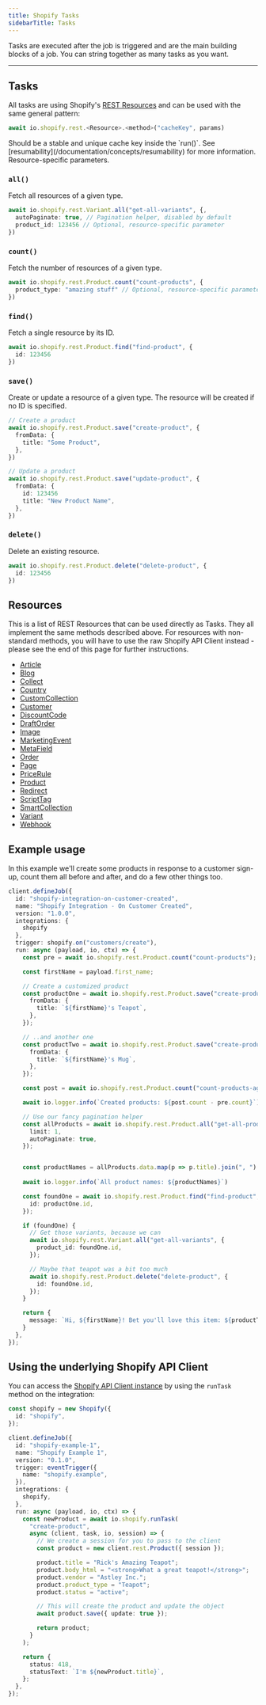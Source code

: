 ```yaml
---
title: Shopify Tasks
sidebarTitle: Tasks
---
```


Tasks are executed after the job is triggered and are the main building blocks of a job. You can string together as many tasks as you want.

---

## Tasks

All tasks are using Shopify's [REST Resources](https://github.com/Shopify/shopify-api-js/blob/ff0900cd383712e6362b6dd3370d8ab11caabd3d/packages/shopify-api/docs/guides/rest-resources.md) and can be used with the same general pattern:

```ts
await io.shopify.rest.<Resource>.<method>("cacheKey", params)
```

<ParamField body="cacheKey" type="string" required>
  Should be a stable and unique cache key inside the `run()`. See
  [resumability](/documentation/concepts/resumability) for more information.
</ParamField>
<ParamField body="params" type="object">
  Resource-specific parameters.
</ParamField>

### `all()`

Fetch all resources of a given type.

```ts
await io.shopify.rest.Variant.all("get-all-variants", {,
  autoPaginate: true, // Pagination helper, disabled by default
  product_id: 123456 // Optional, resource-specific parameter
})
```

### `count()`

Fetch the number of resources of a given type.

```ts
await io.shopify.rest.Product.count("count-products", {
  product_type: "amazing stuff" // Optional, resource-specific parameters
})
```

### `find()`

Fetch a single resource by its ID.

```ts
await io.shopify.rest.Product.find("find-product", {
  id: 123456
})
```

### `save()`

Create or update a resource of a given type. The resource will be created if no ID is specified.

```ts
// Create a product
await io.shopify.rest.Product.save("create-product", {
  fromData: {
    title: "Some Product",
  },
})

// Update a product
await io.shopify.rest.Product.save("update-product", {
  fromData: {
    id: 123456
    title: "New Product Name",
  },
})
```

### `delete()`

Delete an existing resource.

```ts
await io.shopify.rest.Product.delete("delete-product", {
  id: 123456
})
```

## Resources

This is a list of REST Resources that can be used directly as Tasks. They all implement the same methods described above. For resources with non-standard methods, you will have to use the raw Shopify API Client instead - please see the end of this page for further instructions.

- [Article](https://shopify.dev/docs/api/admin-rest/2023-07/resources/article)
- [Blog](https://shopify.dev/docs/api/admin-rest/2023-07/resources/blog)
- [Collect](https://shopify.dev/docs/api/admin-rest/2023-07/resources/collect)
- [Country](https://shopify.dev/docs/api/admin-rest/2023-07/resources/country)
- [CustomCollection](https://shopify.dev/docs/api/admin-rest/2023-07/resources/customcollection)
- [Customer](https://shopify.dev/docs/api/admin-rest/2023-07/resources/customer)
- [DiscountCode](https://shopify.dev/docs/api/admin-rest/2023-07/resources/discountCode)
- [DraftOrder](https://shopify.dev/docs/api/admin-rest/2023-07/resources/draftOrder)
- [Image](https://shopify.dev/docs/api/admin-rest/2023-07/resources/image)
- [MarketingEvent](https://shopify.dev/docs/api/admin-rest/2023-07/resources/marketingevent)
- [MetaField](https://shopify.dev/docs/api/admin-rest/2023-07/resources/metafield)
- [Order](https://shopify.dev/docs/api/admin-rest/2023-07/resources/order)
- [Page](https://shopify.dev/docs/api/admin-rest/2023-07/resources/page)
- [PriceRule](https://shopify.dev/docs/api/admin-rest/2023-07/resources/pricerule)
- [Product](https://shopify.dev/docs/api/admin-rest/2023-07/resources/product)
- [Redirect](https://shopify.dev/docs/api/admin-rest/2023-07/resources/redirect)
- [ScriptTag](https://shopify.dev/docs/api/admin-rest/2023-07/resources/scripttag)
- [SmartCollection](https://shopify.dev/docs/api/admin-rest/2023-07/resources/smartcollection)
- [Variant](https://shopify.dev/docs/api/admin-rest/2023-07/resources/variant)
- [Webhook](https://shopify.dev/docs/api/admin-rest/2023-07/resources/webhook)


## Example usage

In this example we'll create some products in response to a customer sign-up, count them all before and after, and do a few other things too.

```ts
client.defineJob({
  id: "shopify-integration-on-customer-created",
  name: "Shopify Integration - On Customer Created",
  version: "1.0.0",
  integrations: {
    shopify
  },
  trigger: shopify.on("customers/create"),
  run: async (payload, io, ctx) => {
    const pre = await io.shopify.rest.Product.count("count-products");

    const firstName = payload.first_name;

    // Create a customized product
    const productOne = await io.shopify.rest.Product.save("create-product-one", {
      fromData: {
        title: `${firstName}'s Teapot`,
      },
    });

    // ..and another one
    const productTwo = await io.shopify.rest.Product.save("create-product-two", {
      fromData: {
        title: `${firstName}'s Mug`,
      },
    });

    const post = await io.shopify.rest.Product.count("count-products-again");

    await io.logger.info(`Created products: ${post.count - pre.count}`)

    // Use our fancy pagination helper
    const allProducts = await io.shopify.rest.Product.all("get-all-products", {
      limit: 1,
      autoPaginate: true,
    });


    const productNames = allProducts.data.map(p => p.title).join(", ")
  
    await io.logger.info(`All product names: ${productNames}`)

    const foundOne = await io.shopify.rest.Product.find("find-product", {
      id: productOne.id,
    });

    if (foundOne) {
      // Get those variants, because we can
      await io.shopify.rest.Variant.all("get-all-variants", {
        product_id: foundOne.id,
      });

      // Maybe that teapot was a bit too much
      await io.shopify.rest.Product.delete("delete-product", {
        id: foundOne.id,
      });
    }

    return {
      message: `Hi, ${firstName}! Bet you'll love this item: ${productTwo.title}`
    }
  },
});
```

## Using the underlying Shopify API Client

You can access the [Shopify API Client instance](https://github.com/Shopify/shopify-api-js/blob/ff0900cd383712e6362b6dd3370d8ab11caabd3d/packages/shopify-api/docs/reference/shopifyApi.md) by using the `runTask` method on the integration:

```ts
const shopify = new Shopify({
  id: "shopify",
});

client.defineJob({
  id: "shopify-example-1",
  name: "Shopify Example 1",
  version: "0.1.0",
  trigger: eventTrigger({
    name: "shopify.example",
  }),
  integrations: {
    shopify,
  },
  run: async (payload, io, ctx) => {
    const newProduct = await io.shopify.runTask(
      "create-product",
      async (client, task, io, session) => {
        // We create a session for you to pass to the client
        const product = new client.rest.Product({ session });

        product.title = "Rick's Amazing Teapot";
        product.body_html = "<strong>What a great teapot!</strong>";
        product.vendor = "Astley Inc.";
        product.product_type = "Teapot";
        product.status = "active";

        // This will create the product and update the object
        await product.save({ update: true });

        return product;
      }
    );

    return {
      status: 418,
      statusText: `I'm ${newProduct.title}`,
    };
  },
});
```
